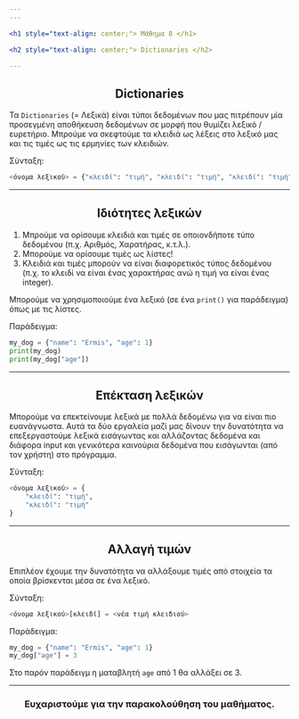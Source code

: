 ```yaml
---
---

<h1 style="text-align: center;"> Μάθημα 8 </h1>

<h2 style="text-align: center;"> Dictionaries </h2>

---
```


<h2 style="text-align: center;"> Dictionaries </h2>

Τα ```Dictionaries``` (= Λεξικά) είναι τύποι δεδομένων που μας πιτρέπουν μία προσεγμένη αποθήκευση δεδομένων σε μορφή που θυμίζει λεξικό / ευρετήριο. 
Μπρούμε να σκεφτούμε τα κλειδιά ως λέξεις στο λεξικό μας και τις τιμές ως τις ερμηνίες των κλειδιών.

Σύνταξη:
```python
<όνομα λεξικού> = {"κλειδί": "τιμή", "κλειδί": "τιμή", "κλειδί": "τιμή"}
```

---

<h2 style="text-align: center;"> Ιδιότητες λεξικών </h2>

1) Μπρούμε να ορίσουμε κλειδιά και τιμές σε οποιονδήποτε τύπο δεδομένου (π.χ. Αριθμός, Χαρατήρας, κ.τ.λ.).
2) Μπορούμε να ορίσουμε τιμές ως λίστες!
3) Κλειδιά και τιμές μπορούν να είναι διαφορετικός τύπος δεδομένου (π.χ. το κλειδί να είναι ένας χαρακτήρας ανώ η τιμή να είναι ένας integer).

Μπορούμε να χρησιμοποιούμε ένα λεξικό (σε ένα ```print()``` για παράδειγμα) όπως με τις λίστες.

Παράδειγμα:
```python
my_dog = {"name": "Ermis", "age": 1}
print(my_dog)
print(my_dog["age"])
```

---

<h2 style="text-align: center;"> Επέκταση λεξικών </h2>

Μπορούμε να επεκτείνουμε λεξικά με πολλά δεδομένω για να είναι πιο ευανάγνωστα.
Αυτά τα δύο εργαλεία μαζί μας δίνουν την δυνατότητα να επεξεργαστούμε λεξικά  εισάγωντας και αλλάζοντας δεδομένα και διάφορα input και γενικότερα καινούρια δεδομένα που εισάγωνται (από τον χρήστη) στο πρόγραμμα.

Σύνταξη:
```python
<όνομα λεξικού> = {
    "κλειδί": "τιμή",
    "κλειδί": "τιμή"
}
```

---

<h2 style="text-align: center;"> Αλλαγή τιμών </h2>

Επιπλέον έχουμε την δυνατότητα να αλλάξουμε τιμές από στοιχεία τα οποία βρίσκενται μέσα σε ένα λεξικό.

Σύνταξη:
```python
<όνομα λεξικού>[κλειδί] = <νέα τιμή κλειδιού>
```

Παράδειγμα:
```python
my_dog = {"name": "Ermis", "age": 1}
my_dog["age"] = 3
```
Στο παρόν παράδειγμ η ματαβλητή ```age``` από 1 θα αλλάξει σε 3.

---

<h3 style="text-align: center;"> Ευχαριστούμε για την παρακολούθηση του μαθήματος. </h3>